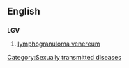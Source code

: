 ==English==

==={{initialism}}===
'''LGV'''

# {{disease}} [[lymphogranuloma venereum]]

[[Category:Sexually transmitted diseases]]